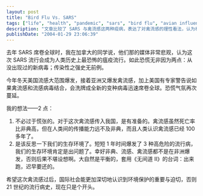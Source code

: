 ```yaml
---
layout: post
title: "Bird Flu Vs. SARS"
tags: ["life", "health", "pandemic", "sars", "bird flu", "avian influenza", "public health", "environment", "disease"]
description: "文章比较了 SARS 与禽流感这两种疫病，表达了对禽流感的理性看法，认为相比 SARS 虽死亡率更高但人传人能力较弱，且医学界认识已久。作者指出在短时间内连续爆发三种高危流行病表明人类生存环境已出现问题，呼吁国际社会加强环境保护以防止更多流行病出现。"
publishDate: "2004-01-29 23:06:39"
---
```


去年 SARS 席卷全球时，我在加拿大的同学说，他们那的媒体非常悲观，认为这次 SARS 流行会成为人类历史上最恐怖的瘟疫流行。如此恐慌无非因为两点：从没出现过的新病毒；传染性之强史无前例。

今年冬天美国流感大范围爆发，接着亚洲又爆发禽流感，加上美国有专家警告说如果禽流感和流感病毒结合，会洗牌成全新的变种病毒迅速席卷全球。恐慌气氛再次蔓延。

我的想法——2 点：

1. 不必过于慌张的。对于这次禽流感传入我国，是有准备的。禽流感虽然死亡率比非典高，但在人类间的传播能力远不及非典，而且人类认识禽流感已经 100 多年了。
2. 是该反思一下我们的生存环境了。短短 1 年时间爆发了 3 种高危险的流行病，我们的生存环境肯定是出问题了。幸好非典、流感、禽流感都不是在非洲爆发，否则后果不堪设想啊。大自然是平衡的，套用《无间道 II》的台词：出来跑，迟早要还的。

希望这次禽流感过后，国际社会能更加深切地认识到环境保护的重要与迫切，否则 21 世纪的流行病史，现在只是个开头。
